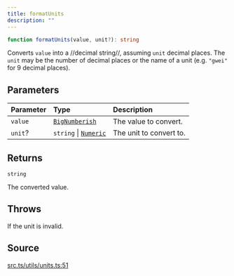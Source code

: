 ```yaml
---
title: formatUnits
description: ""
---
```


```ts
function formatUnits(value, unit?): string
```

Converts `value` into a //decimal string//, assuming `unit` decimal
 places. The `unit` may be the number of decimal places or the name of
 a unit (e.g. `"gwei"` for 9 decimal places).

## Parameters

| Parameter | Type | Description |
| :------ | :------ | :------ |
| `value` | [`BigNumberish`](/content/type-aliases/BigNumberish.mdx) | The value to convert. |
| `unit`? | `string` \| [`Numeric`](/content/type-aliases/Numeric.mdx) | The unit to convert to. |

## Returns

`string`

The converted value.

## Throws

If the unit is invalid.

## Source

[src.ts/utils/units.ts:51](https://github.com/dominant-strategies/quais-6.js/blob/3f482dd134064d41657ff7dc9ba8162f741c9c83/src.ts/utils/units.ts#L51)

